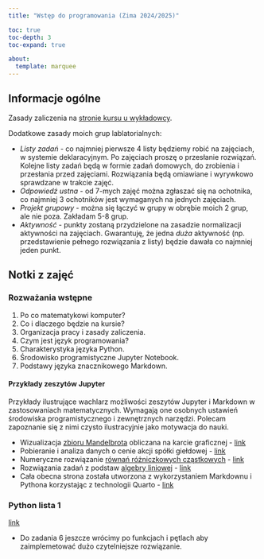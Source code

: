 ```yaml
---
title: "Wstęp do programowania (Zima 2024/2025)"

toc: true
toc-depth: 3
toc-expand: true

about:
  template: marquee
---
```


## Informacje ogólne

Zasady zaliczenia na [stronie kursu u wykładowcy](https://alfa.im.pwr.edu.pl/~giniew/doku.php?id=rok2425:zimowy:wdp).

Dodatkowe zasady moich grup lablatorialnych:

- *Listy zadań* - co najmniej pierwsze 4 listy będziemy robić na zajęciach, w systemie deklaracyjnym. Po zajęciach proszę o przesłanie rozwiązań. Kolejne listy zadań będą w formie zadań domowych, do zrobienia i przesłania przed zajęciami. Rozwiązania będą omiawiane i wyrywkowo sprawdzane w trakcie zajęć.
- *Odpowiedź ustna* - od 7-mych zajęć można zgłaszać się na ochotnika, co najmniej 3 ochotników jest wymaganych na jednych zajęciach.
- *Projekt grupowy* - można się łączyć w grupy w obrębie moich 2 grup, ale nie poza. Zakładam 5-8 grup.
- *Aktywność* - punkty zostaną przydzielone na zasadzie normalizacji aktywności na zajęciach. Gwarantuję, że jedna *duża* aktywność (np. przedstawienie pełnego rozwiązania z listy) będzie dawała co najmniej jeden punkt.

## Notki z zajęć

### Rozważania wstępne

1. Po co matematykowi komputer?
2. Co i dlaczego będzie na kursie?
3. Organizacja pracy i zasady zaliczenia.
4. Czym jest język programowania?
5. Charakterystyka języka Python.
6. Środowisko programistyczne Jupyter Notebook.
7. Podstawy języka znacznikowego Markdown.

#### Przykłady zeszytów Jupyter

Przykłady ilustrujące wachlarz możliwości zeszytów Jupyter i Markdown w zastosowaniach matematycznych.
Wymagają one osobnych ustawień środowiska programistycznego i zewnętrznych narzędzi.
Polecam zapoznanie się z nimi czysto ilustracyjnie jako motywacja do nauki.

- Wizualizacja [zbioru Mandelbrota](https://www.wikiwand.com/pl/articles/Zbi%C3%B3r_Mandelbrota) obliczana na karcie graficznej - [link](https://github.com/bwrob/bwrob.github.io/tree/main/pages/notebooks/mandebrot.ipynb)
- Pobieranie i analiza danych o cenie akcji spółki giełdowej - [link](https://github.com/bwrob/bwrob.github.io/tree/main/pages/notebooks/cd_projekt_red.ipynb)
- Numeryczne rozwiązanie [równań różniczkowych cząstkowych](https://www.wikiwand.com/pl/articles/R%C3%B3wnanie_r%C3%B3%C5%BCniczkowe_cz%C4%85stkowe) - [link](https://github.com/jorgensd/dolfinx-tutorial/blob/main/chapter1/fundamentals_code.ipynb)
- Rozwiązania zadań z podstaw [algebry liniowej](https://www.wikiwand.com/pl/articles/Algebra_liniowa) - [link](https://github.com/weijie-chen/Linear-Algebra-With-Python/blob/master/notebooks/Chapter%201%20-%20Linear%20Equation%20System.ipynb)
- Cała obecna strona została utworzona z wykorzystaniem Markdownu i Pythona korzystając z technologii Quarto - [link](https://quarto.org/)

### Python lista 1

[link](https://alfa.im.pwr.edu.pl/~giniew/lib/exe/fetch.php?media=rok2425:zimowy:wstep_-_lista_1.ipynb)

- Do zadania 6 jeszcze wrócimy po funkcjach i pętlach aby zaimplemetować dużo czytelniejsze rozwiązanie.
